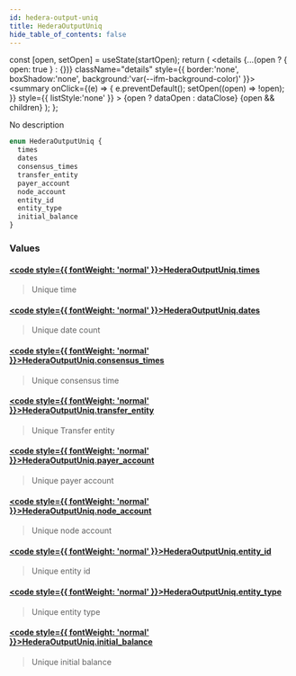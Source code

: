 ```yaml
---
id: hedera-output-uniq
title: HederaOutputUniq
hide_table_of_contents: false
---
```







  const [open, setOpen] = useState(startOpen);
  return (
    <details {...(open ? { open: true } : {})} className="details" style={{ border:'none', boxShadow:'none', background:'var(--ifm-background-color)' }}>
      <summary
        onClick={(e) => {
          e.preventDefault();
          setOpen((open) => !open);
        }}
        style={{ listStyle:'none' }}
      >
      {open ? dataOpen : dataClose}
      </summary>
      {open && children}
    </details>
  );
};








No description


```graphql
enum HederaOutputUniq {
  times
  dates
  consensus_times
  transfer_entity
  payer_account
  node_account
  entity_id
  entity_type
  initial_balance
}
```




### Values

#### [<code style={{ fontWeight: 'normal' }}>HederaOutputUniq.<b>times</b></code>](#)  
> 
> 
> Unique time
> 

#### [<code style={{ fontWeight: 'normal' }}>HederaOutputUniq.<b>dates</b></code>](#)  
> 
> 
> Unique date count
> 

#### [<code style={{ fontWeight: 'normal' }}>HederaOutputUniq.<b>consensus_times</b></code>](#)  
> 
> 
> Unique consensus time
> 

#### [<code style={{ fontWeight: 'normal' }}>HederaOutputUniq.<b>transfer_entity</b></code>](#)  
> 
> 
> Unique Transfer entity
> 

#### [<code style={{ fontWeight: 'normal' }}>HederaOutputUniq.<b>payer_account</b></code>](#)  
> 
> 
> Unique payer account
> 

#### [<code style={{ fontWeight: 'normal' }}>HederaOutputUniq.<b>node_account</b></code>](#)  
> 
> 
> Unique node account
> 

#### [<code style={{ fontWeight: 'normal' }}>HederaOutputUniq.<b>entity_id</b></code>](#)  
> 
> 
> Unique entity id
> 

#### [<code style={{ fontWeight: 'normal' }}>HederaOutputUniq.<b>entity_type</b></code>](#)  
> 
> 
> Unique entity type
> 

#### [<code style={{ fontWeight: 'normal' }}>HederaOutputUniq.<b>initial_balance</b></code>](#)  
> 
> 
> Unique initial balance
> 



